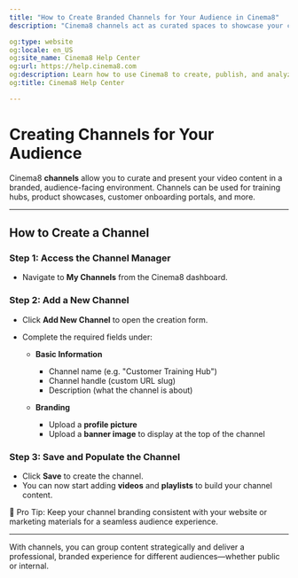 ```yaml
---
title: "How to Create Branded Channels for Your Audience in Cinema8"
description: "Cinema8 channels act as curated spaces to showcase your content and present a branded video experience to your audience."

og:type: website
og:locale: en_US
og:site_name: Cinema8 Help Center
og:url: https://help.cinema8.com
og:description: Learn how to use Cinema8 to create, publish, and analyze interactive videos.
og:title: Cinema8 Help Center

---
```



# Creating Channels for Your Audience

Cinema8 **channels** allow you to curate and present your video content in a branded, audience-facing environment. Channels can be used for training hubs, product showcases, customer onboarding portals, and more.

---

## How to Create a Channel

<Steps>

### Step 1: Access the Channel Manager

- Navigate to **My Channels** from the Cinema8 dashboard.

### Step 2: Add a New Channel

- Click **Add New Channel** to open the creation form.
- Complete the required fields under:

  - **Basic Information**
    - Channel name (e.g. "Customer Training Hub")
    - Channel handle (custom URL slug)
    - Description (what the channel is about)

  - **Branding**
    - Upload a **profile picture**
    - Upload a **banner image** to display at the top of the channel

### Step 3: Save and Populate the Channel

- Click **Save** to create the channel.
- You can now start adding **videos** and **playlists** to build your channel content.

</Steps>

<Callout type="info">
🎨 Pro Tip: Keep your channel branding consistent with your website or marketing materials for a seamless audience experience.
</Callout>

---

With channels, you can group content strategically and deliver a professional, branded experience for different audiences—whether public or internal.
